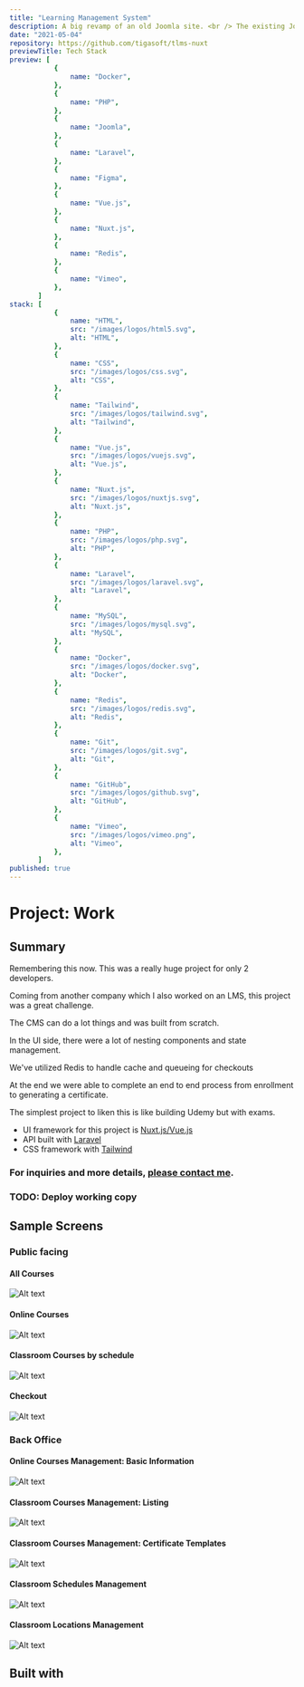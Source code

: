 ```yaml
---
title: "Learning Management System"
description: A big revamp of an old Joomla site. <br /> The existing Joomla data also needs to be migrated to new Backend. <br /> Backend is built with Laravel to serve Nuxt clients then eventually mobile apps.
date: "2021-05-04"
repository: https://github.com/tigasoft/tlms-nuxt
previewTitle: Tech Stack
preview: [
           {
               name: "Docker",
           },
           {
               name: "PHP",
           },
           {
               name: "Joomla",
           },
           {
               name: "Laravel",
           },
           {
               name: "Figma",
           },
           {
               name: "Vue.js",
           },
           {
               name: "Nuxt.js",
           },
           {
               name: "Redis",
           },
           {
               name: "Vimeo",
           },
       ]
stack: [
           {
               name: "HTML",
               src: "/images/logos/html5.svg",
               alt: "HTML",
           },
           {
               name: "CSS",
               src: "/images/logos/css.svg",
               alt: "CSS",
           },
           {
               name: "Tailwind",
               src: "/images/logos/tailwind.svg",
               alt: "Tailwind",
           },
           {
               name: "Vue.js",
               src: "/images/logos/vuejs.svg",
               alt: "Vue.js",
           },
           {
               name: "Nuxt.js",
               src: "/images/logos/nuxtjs.svg",
               alt: "Nuxt.js",
           },
           {
               name: "PHP",
               src: "/images/logos/php.svg",
               alt: "PHP",
           },
           {
               name: "Laravel",
               src: "/images/logos/laravel.svg",
               alt: "Laravel",
           },
           {
               name: "MySQL",
               src: "/images/logos/mysql.svg",
               alt: "MySQL",
           },
           {
               name: "Docker",
               src: "/images/logos/docker.svg",
               alt: "Docker",
           },
           {
               name: "Redis",
               src: "/images/logos/redis.svg",
               alt: "Redis",
           },
           {
               name: "Git",
               src: "/images/logos/git.svg",
               alt: "Git",
           },
           {
               name: "GitHub",
               src: "/images/logos/github.svg",
               alt: "GitHub",
           },
           {
               name: "Vimeo",
               src: "/images/logos/vimeo.png",
               alt: "Vimeo",
           },
       ]
published: true
---
```


# Project: Work


## Summary

Remembering this now. This was a really huge project for only 2 developers.

Coming from another company which I also worked on an LMS, this project was a great challenge.

The CMS can do a lot things and was built from scratch.

In the UI side, there were a lot of nesting components and state management.

We've utilized Redis to handle cache and queueing for checkouts

At the end we were able to complete an end to end process from enrollment to generating a certificate.

The simplest project to liken this is like building Udemy but with exams.

- UI framework for this project is [Nuxt.js/Vue.js](https://nuxt.com/)
- API built with [Laravel](https://laravel.com/)
- CSS framework with [Tailwind](https://tailwindcss.com)

### For inquiries and more details, [please contact me](https://projects.jcos.io/contact).


### TODO: Deploy working copy


## Sample Screens

### Public facing

#### All Courses

![Alt text](https://res.cloudinary.com/langitlupakintoncloud/image/upload/v1711647514/projects.jcos.io/lms/waslmdug7iehpgpswhne.png "All Courses")

#### Online Courses

![Alt text](https://res.cloudinary.com/langitlupakintoncloud/image/upload/v1711647520/projects.jcos.io/lms/s0dtjaglycu98ssn13fp.png "Online Courses")

#### Classroom Courses by schedule

![Alt text](https://res.cloudinary.com/langitlupakintoncloud/image/upload/v1711647530/projects.jcos.io/lms/krlcfj2hxh0wnhqryzkw.png "Classroom Courses by schedule")

#### Checkout

![Alt text](https://res.cloudinary.com/langitlupakintoncloud/image/upload/v1711647522/projects.jcos.io/lms/a0nklvkv9jmmholqujrv.png "Checkout")


### Back Office

#### Online Courses Management: Basic Information

![Alt text](https://res.cloudinary.com/langitlupakintoncloud/image/upload/v1711647509/projects.jcos.io/lms/ucjfsre3knb7qcrxor2f.png "Online Courses Management: Basic Information")

#### Classroom Courses Management: Listing

![Alt text](https://res.cloudinary.com/langitlupakintoncloud/image/upload/v1711647533/projects.jcos.io/lms/vwdavs1abjgq10kzemhm.png "Classroom Courses Management: Listing")

#### Classroom Courses Management: Certificate Templates

![Alt text](https://res.cloudinary.com/langitlupakintoncloud/image/upload/v1711647516/projects.jcos.io/lms/bwwoz35jlnnehvojnlkl.png "Classroom Courses Management: Certificate Templates")

#### Classroom Schedules Management

![Alt text](https://res.cloudinary.com/langitlupakintoncloud/image/upload/v1711647508/projects.jcos.io/lms/qb8vfjffbmyoanmxfc44.png "Classroom Schedules Management")

#### Classroom Locations Management

![Alt text](https://res.cloudinary.com/langitlupakintoncloud/image/upload/v1711647526/projects.jcos.io/lms/bcuozcndfnutkmjlbvga.png "Classroom Locations Management")


## Built with
